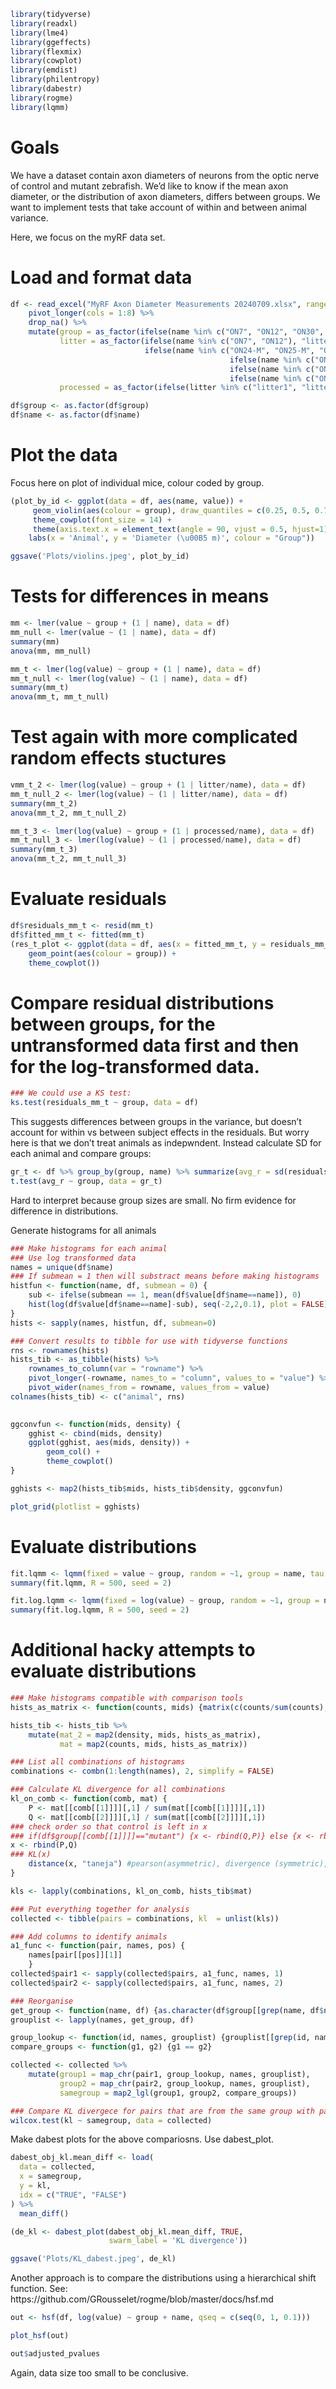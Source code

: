 ```r
library(tidyverse)
library(readxl)
library(lme4)
library(ggeffects)
library(flexmix)
library(cowplot)
library(emdist)
library(philentropy)
library(dabestr)
library(rogme)
library(lqmm)
```

# Goals
We have a dataset contain axon diameters of neurons from the optic nerve of control and mutant zebrafish. We'd like to know if the mean axon diameter, or the distribution of axon diameters, differs between groups. We want to implement tests that take account of within and between animal variance.

Here, we focus on the myRF data set.

# Load and format data
```r
df <- read_excel("MyRF Axon Diameter Measurements 20240709.xlsx", range = "A3:H328") %>%
    pivot_longer(cols = 1:8) %>%
    drop_na() %>%
    mutate(group = as_factor(ifelse(name %in% c("ON7", "ON12", "ON30", "ON55"), "control", "mutant")),
           litter = as_factor(ifelse(name %in% c("ON7", "ON12"), "litter1",
                              ifelse(name %in% c("ON24-M", "ON25-M", "ON30"), "litter2",
                                                 ifelse(name %in% c("ON32-M"), "litter3",
                                                 ifelse(name %in% c("ON48-M"), "litter4",
                                                 ifelse(name %in% c("ON55"), "litter5", "error")))))),
           processed = as_factor(ifelse(litter %in% c("litter1", "litter2"),"processed1", "processed2")))

df$group <- as.factor(df$group)
df$name <- as.factor(df$name)
```

# Plot the data
Focus here on plot of individual mice, colour coded by group.
```r
(plot_by_id <- ggplot(data = df, aes(name, value)) +
     geom_violin(aes(colour = group), draw_quantiles = c(0.25, 0.5, 0.75)) +
     theme_cowplot(font_size = 14) +
     theme(axis.text.x = element_text(angle = 90, vjust = 0.5, hjust=1)) +
    labs(x = 'Animal', y = 'Diameter (\u00B5 m)', colour = "Group"))

ggsave('Plots/violins.jpeg', plot_by_id)
```


# Tests for differences in means
```r
mm <- lmer(value ~ group + (1 | name), data = df)
mm_null <- lmer(value ~ (1 | name), data = df)
summary(mm)
anova(mm, mm_null)
```

```r
mm_t <- lmer(log(value) ~ group + (1 | name), data = df)
mm_t_null <- lmer(log(value) ~ (1 | name), data = df)
summary(mm_t)
anova(mm_t, mm_t_null)
```

# Test again with more complicated random effects stuctures
```r
vmm_t_2 <- lmer(log(value) ~ group + (1 | litter/name), data = df)
mm_t_null_2 <- lmer(log(value) ~ (1 | litter/name), data = df)
summary(mm_t_2)
anova(mm_t_2, mm_t_null_2)

mm_t_3 <- lmer(log(value) ~ group + (1 | processed/name), data = df)
mm_t_null_3 <- lmer(log(value) ~ (1 | processed/name), data = df)
summary(mm_t_3)
anova(mm_t_2, mm_t_null_3)
```

# Evaluate residuals
```r
df$residuals_mm_t <- resid(mm_t)
df$fitted_mm_t <- fitted(mm_t)
(res_t_plot <- ggplot(data = df, aes(x = fitted_mm_t, y = residuals_mm_t)) +
    geom_point(aes(colour = group)) +
    theme_cowplot())
```

# Compare residual distributions between groups, for the untransformed data first and then for the log-transformed data. 
```r
### We could use a KS test:
ks.test(residuals_mm_t ~ group, data = df)
```
This suggests differences between groups in the variance, but doesn't account for within vs between subject effects in the residuals.  But worry here is that we don't treat animals as indepwndent.  Instead calculate SD for each animal and compare groups:

```r
gr_t <- df %>% group_by(group, name) %>% summarize(avg_r = sd(residuals_mm_t))
t.test(avg_r ~ group, data = gr_t)
```
Hard to interpret because group sizes are small. No firm evidence for difference in distributions.




Generate histograms for all animals
```r
### Make histograms for each animal
### Use log transformed data
names = unique(df$name)
### If submean = 1 then will substract means before making histograms 
histfun <- function(name, df, submean = 0) {
    sub <- ifelse(submean == 1, mean(df$value[df$name==name]), 0)
    hist(log(df$value[df$name==name]-sub), seq(-2,2,0.1), plot = FALSE)
}
hists <- sapply(names, histfun, df, submean=0)

### Convert results to tibble for use with tidyverse functions
rns <- rownames(hists)
hists_tib <- as_tibble(hists) %>%
    rownames_to_column(var = "rowname") %>%
    pivot_longer(-rowname, names_to = "column", values_to = "value") %>%
    pivot_wider(names_from = rowname, values_from = value)
colnames(hists_tib) <- c("animal", rns)

    
ggconvfun <- function(mids, density) {
    gghist <- cbind(mids, density)
    ggplot(gghist, aes(mids, density)) +
        geom_col() +
        theme_cowplot()
}

gghists <- map2(hists_tib$mids, hists_tib$density, ggconvfun)

plot_grid(plotlist = gghists)
```


# Evaluate distributions
```r
fit.lqmm <- lqmm(fixed = value ~ group, random = ~1, group = name, tau = c(0.25,0.5, 0.75), nK = 7, type = "normal", data = df, control = c(method = "df", LP_max_iter = 5000))
summary(fit.lqmm, R = 500, seed = 2)
```

```r
fit.log.lqmm <- lqmm(fixed = log(value) ~ group, random = ~1, group = name, tau = c(0.25,0.5, 0.75), nK = 7, type = "normal", data = df, control = c(method = "df", LP_max_iter = 5000))
summary(fit.log.lqmm, R = 500, seed = 2)
```


# Additional hacky attempts to evaluate distributions
```r
### Make histograms compatible with comparison tools
hists_as_matrix <- function(counts, mids) {matrix(c(counts/sum(counts), mids), ncol=2)}

hists_tib <- hists_tib %>%
    mutate(mat_2 = map2(density, mids, hists_as_matrix),
           mat = map2(counts, mids, hists_as_matrix))

### List all combinations of histograms
combinations <- combn(1:length(names), 2, simplify = FALSE)

### Calculate KL divergence for all combinations
kl_on_comb <- function(comb, mat) {
    P <- mat[[comb[[1]]]][,1] / sum(mat[[comb[[1]]]][,1])
    Q <- mat[[comb[[2]]]][,1] / sum(mat[[comb[[2]]]][,1])
### check order so that control is left in x
### if(df$group[[comb[[1]]]]=="mutant") {x <- rbind(Q,P)} else {x <- rbind(P,Q)}
x <- rbind(P,Q)
### KL(x)
    distance(x, "taneja") #pearson(asymmetric), divergence (symmetric), clark(symmetric), taneja (symmetric) or kullback-leibler (asymmetric)
}

kls <- lapply(combinations, kl_on_comb, hists_tib$mat)

### Put everything together for analysis
collected <- tibble(pairs = combinations, kl  = unlist(kls))

### Add columns to identify animals
a1_func <- function(pair, names, pos) {
    names[pair[[pos]][1]]
    }
collected$pair1 <- sapply(collected$pairs, a1_func, names, 1)
collected$pair2 <- sapply(collected$pairs, a1_func, names, 2)

### Reorganise
get_group <- function(name, df) {as.character(df$group[[grep(name, df$name)[[1]]]])}
grouplist <- lapply(names, get_group, df)

group_lookup <- function(id, names, grouplist) {grouplist[[grep(id, names)]]}
compare_groups <- function(g1, g2) {g1 == g2}

collected <- collected %>%
    mutate(group1 = map_chr(pair1, group_lookup, names, grouplist),
           group2 = map_chr(pair2, group_lookup, names, grouplist),
           samegroup = map2_lgl(group1, group2, compare_groups))

### Compare KL divergece for pairs that are from the same group with pairs from different groups
wilcox.test(kl ~ samegroup, data = collected)
```

Make dabest plots for the above compariosns. Use dabest_plot.
```r
dabest_obj_kl.mean_diff <- load(
  data = collected,
  x = samegroup,
  y = kl,
  idx = c("TRUE", "FALSE")
) %>%
  mean_diff()

(de_kl <- dabest_plot(dabest_obj_kl.mean_diff, TRUE,
                      swarm_label = 'KL divergence'))

ggsave('Plots/KL_dabest.jpeg', de_kl)
```



Another approach is to compare the distributions using a hierarchical shift function. See: https://github.com/GRousselet/rogme/blob/master/docs/hsf.md

```r
out <- hsf(df, log(value) ~ group + name, qseq = c(seq(0, 1, 0.1)))

plot_hsf(out)

out$adjusted_pvalues
```
Again, data size too small to be conclusive.
